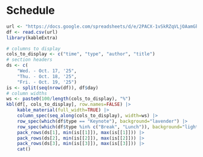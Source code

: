 # Schedule

```r
url <- "https://docs.google.com/spreadsheets/d/e/2PACX-1vSkRZqVLjOAamGk82cTXmUNTj2WLCmPK_r1qLGn8ixgNmOlgff6VbSe0IgR_2qjc_CNSaBdhFPLrfyX/pub?gid=731106475&single=true&output=csv"
df <- read.csv(url)
library(kableExtra)
```

```r
# columns to display
cols_to_display <- c("time", "type", "author", "title")
# section headers
ds <- c(
    "Wed. - Oct. 17, '25",
    "Thu. - Oct. 18, '25",
    "Fri. - Oct. 19, '25")
is <- split(seq(nrow(df)), df$day)
# column widths
ws <- paste0(100/length(cols_to_display), "%")
kbl(df[, cols_to_display], row.names=FALSE) |>
    kable_material(full_width=TRUE) |>
    column_spec(seq_along(cols_to_display), width=ws) |>
    row_spec(which(df$type == "Keynote"), background="lavender") |>
    row_spec(which(df$type %in% c("Break", "Lunch")), background="lightyellow") |>
    pack_rows(ds[1], min(is[[1]]), max(is[[1]])) |>
    pack_rows(ds[2], min(is[[2]]), max(is[[2]])) |>
    pack_rows(ds[3], min(is[[3]]), max(is[[3]])) |>
    cat()
```
